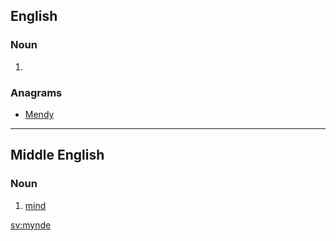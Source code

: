 ==English==

===Noun===
{{en-noun}}

# {{obsolete spelling of|[[mind]]}}

===Anagrams===
* [[Mendy#English|Mendy]]

----

==Middle English==
<!--this Middle English entry was created using Template:new enm entry-->
===Noun===
{{enm-noun}}

# [[mind]]

[[sv:mynde]]